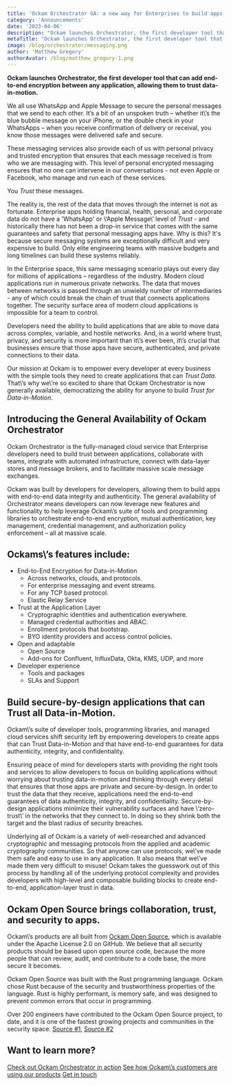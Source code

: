 ```yaml
---
title: 'Ockam Orchestrator GA: a new way for Enterprises to build apps that can Trust Data-in-Motion'
category: 'Announcements'
date: '2023-04-06'
description: "Ockam launches Orchestrator, the first developer tool that can add end-to-end encryption between any application, allowing them to trust data-in-motion."
metaTitle: "Ockam launches Orchestrator, the first developer tool that can add end-to-end encryption between any application, allowing them to trust data-in-motion."
image: /blog/orchestrator/messaging.png
author: 'Matthew Gregory'
authorAvatar: /blog/matthew_gregory-1.png
---
```


**Ockam launches Orchestrator, the first developer tool that can add end-to-end encryption between any application, allowing them to trust data-in-motion.**
 
We all use WhatsApp and Apple Message to secure the personal messages that we send to each other. It’s a bit of an unspoken truth – whether it\’s the blue bubble message on your iPhone, or the double check in your WhatsApps – when you receive confirmation of delivery or receival, you know those messages were delivered safe and secure. 

These messaging services also provide each of us with personal privacy and trusted encryption that ensures that each message received is from who we are messaging with. This level of personal encrypted messaging ensures that no one can intervene in our conversations - not even Apple or Facebook, who manage and run each of these services.

You *Trust* these messages.

The reality is, the rest of the data that moves through the internet is not as fortunate. Enterprise apps holding financial, health, personal, and corporate data do not have a \'WhatsApp\' or \‘Apple Message\’ level of *Trust* - and historically there has not been a drop-in service that comes with the same guarantees and safety that personal messaging apps have. Why is this? It\'s because secure messaging systems are exceptionally difficult and very expensive to build. Only elite engineering teams with massive budgets and long timelines can build these systems reliably. 

In the Enterprise space, this same messaging scenario plays out every day for millions of applications – regardless of the industry. Modern cloud applications run in numerous private networks. The data that moves between networks is passed through an unwieldy number of intermediaries - any of which could break the chain of trust that connects applications together. The security surface area of modern cloud applications is impossible for a team to control.  

Developers need the ability to build applications that are able to move data across complex, variable, and hostile networks. And, in a world where trust, privacy, and security is more important than it\’s ever been, it\’s crucial that businesses ensure that those apps have secure, authenticated, and private connections to their data. 

Our mission at Ockam is to empower every developer at every business with the simple tools they need to create applications that can *Trust Data*. That\’s why we\’re so excited to share that Ockam Orchestrator is now generally available, democratizing the ability for anyone to build *Trust for Data-in-Motion*. 

## Introducing the General Availability of Ockam Orchestrator 

Ockam Orchestrator is the fully-managed cloud service that Enterprise developers need to build trust between applications, collaborate with teams, integrate with automated infrastructure, connect with data-layer stores and message brokers, and to facilitate massive scale message exchanges.

Ockam was built by developers for developers, allowing them to build apps with end-to-end data integrity and authenticity. The general availability of Orchestrator means developers can now leverage new features and functionality to help leverage Ockam\’s suite of tools and programming libraries to orchestrate end-to-end encryption, mutual authentication, key management, credential management, and authorization policy enforcement – all at massive scale.

## Ockams\’s features include:
* End-to-End Encryption for Data-in-Motion
    * Across networks, clouds, and protocols.
    * For enterprise messaging and event streams.
    * For any TCP based protocol.
    * Elastic Relay Service
* Trust at the Application Layer 
    * Cryptographic identities and authentication everywhere.
    * Managed credential authorities and ABAC.
    * Enrollment protocols that bootstrap.
    * BYO identity providers and access control policies.
* Open and adaptable
    * Open Source
    * Add-ons for Confluent, InfluxData, Okta, KMS, UDP, and more
* Developer experience
    * Tools and packages
    * SLAs and Support

## Build secure-by-design applications that can Trust all Data-in-Motion.

Ockam\’s suite of developer tools, programming libraries, and managed cloud services shift security left by empowering developers to create apps that can Trust Data-in-Motion and that have end-to-end guarantees for data authenticity, integrity, and confidentiality. 

Ensuring peace of mind for developers starts with providing the right tools and services to allow developers to focus on building applications without worrying about trusting data-in-motion and thinking through every detail that ensures that those apps are private and secure-by-design. In order to trust the data that they receive, applications need the end-to-end guarantees of data authenticity, integrity, and confidentiality. Secure-by-design applications minimize their vulnerability surfaces and have \‘zero-trust\’ in the networks that they connect to. In doing so they shrink both the target and the blast radius of security breaches.

Underlying all of Ockam is a variety of well-researched and advanced cryptographic and messaging protocols from the applied and academic cryptography communities. So that anyone can use protocols, we\’ve made them safe and easy to use in any application. It also means that we\’ve made them very difficult to misuse! Ockam takes the guesswork out of this process by handling all of the underlying protocol complexity and provides developers with high-level and composable building blocks to create end-to-end, application-layer trust in data.

## Ockam Open Source brings collaboration, trust, and security to apps.

Ockam\’s products are all built from [Ockam Open Source](https://github.com/build-trust/ockam), which is available under the Apache License 2.0 on GitHub. We believe that all security products should be based upon open source code, because the more people that can review, audit, and contribute to a code base, the more secure it becomes. 

Ockam Open Source was built with the Rust programming language. Ockam chose Rust because of the security and trustworthiness properties of the language. Rust is highly performant, is memory safe, and was designed to prevent common errors that occur in programming.

Over 200 engineers have contributed to the Ockam Open Source project, to date, and it is one of the fastest growing projects and communities in the security space. [Source #1](https://opensourcesecurityindex.io/), [Source #2](https://redpoint.metabaseapp.com/public/dashboard/5e802588-cc2c-489c-a2f3-283d6c3cd298?category=Security)

## Want to learn more?
[Check out Ockam Orchestrator in action](https://docs.ockam.io/guides/examples)
[See how Ockam\’s customers are using our products](https://docs.ockam.io/guides/use-cases)
[Get in touch](https://www.ockam.io/contact/form)
